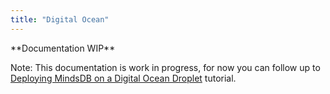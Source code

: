 ```yaml
---
title: "Digital Ocean"
---
```


<Warning> 
**Documentation WIP**

Note: This documentation is work in progress, for now you can follow up to
[Deploying MindsDB on a Digital Ocean Droplet](https://dev.to/heyrutam/deploying-mindsdb-on-a-digital-ocean-droplet-31ed)
tutorial.

</Warning>
